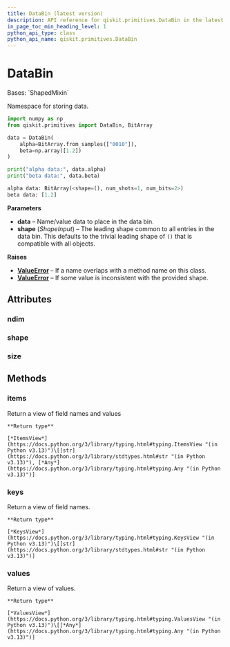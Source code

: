 ```yaml
---
title: DataBin (latest version)
description: API reference for qiskit.primitives.DataBin in the latest version of qiskit
in_page_toc_min_heading_level: 1
python_api_type: class
python_api_name: qiskit.primitives.DataBin
---
```


# DataBin

<Class id="qiskit.primitives.DataBin" isDedicatedPage={true} github="https://github.com/Qiskit/qiskit/tree/stable/1.4/qiskit/primitives/containers/data_bin.py#L32-L151" signature="qiskit.primitives.DataBin(*, shape=(), **data)" modifiers="class">
  Bases: `ShapedMixin`

  Namespace for storing data.

  ```python
  import numpy as np
  from qiskit.primitives import DataBin, BitArray

  data = DataBin(
      alpha=BitArray.from_samples(["0010"]),
      beta=np.array([1.2])
  )

  print("alpha data:", data.alpha)
  print("beta data:", data.beta)
  ```

  ```python
  alpha data: BitArray(<shape=(), num_shots=1, num_bits=2>)
  beta data: [1.2]
  ```

  **Parameters**

  *   **data** – Name/value data to place in the data bin.
  *   **shape** (*ShapeInput*) – The leading shape common to all entries in the data bin. This defaults to the trivial leading shape of `()` that is compatible with all objects.

  **Raises**

  *   [**ValueError**](https://docs.python.org/3/library/exceptions.html#ValueError "(in Python v3.13)") – If a name overlaps with a method name on this class.
  *   [**ValueError**](https://docs.python.org/3/library/exceptions.html#ValueError "(in Python v3.13)") – If some value is inconsistent with the provided shape.

  ## Attributes

  ### ndim

  <Attribute id="qiskit.primitives.DataBin.ndim" />

  ### shape

  <Attribute id="qiskit.primitives.DataBin.shape" />

  ### size

  <Attribute id="qiskit.primitives.DataBin.size" />

  ## Methods

  ### items

  <Function id="qiskit.primitives.DataBin.items" github="https://github.com/Qiskit/qiskit/tree/stable/1.4/qiskit/primitives/containers/data_bin.py#L133-L135" signature="items()">
    Return a view of field names and values

    **Return type**

    [*ItemsView*](https://docs.python.org/3/library/typing.html#typing.ItemsView "(in Python v3.13)")\[[str](https://docs.python.org/3/library/stdtypes.html#str "(in Python v3.13)"), [*Any*](https://docs.python.org/3/library/typing.html#typing.Any "(in Python v3.13)")]
  </Function>

  ### keys

  <Function id="qiskit.primitives.DataBin.keys" github="https://github.com/Qiskit/qiskit/tree/stable/1.4/qiskit/primitives/containers/data_bin.py#L125-L127" signature="keys()">
    Return a view of field names.

    **Return type**

    [*KeysView*](https://docs.python.org/3/library/typing.html#typing.KeysView "(in Python v3.13)")\[[str](https://docs.python.org/3/library/stdtypes.html#str "(in Python v3.13)")]
  </Function>

  ### values

  <Function id="qiskit.primitives.DataBin.values" github="https://github.com/Qiskit/qiskit/tree/stable/1.4/qiskit/primitives/containers/data_bin.py#L129-L131" signature="values()">
    Return a view of values.

    **Return type**

    [*ValuesView*](https://docs.python.org/3/library/typing.html#typing.ValuesView "(in Python v3.13)")\[[*Any*](https://docs.python.org/3/library/typing.html#typing.Any "(in Python v3.13)")]
  </Function>
</Class>

